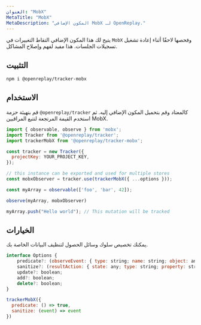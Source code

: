 ```yaml
---
العنوان: "MobX"
MetaTitle: "MobX"
MetaDescription: "المكون الإضافي MobX لـ OpenReplay."
---
```


يتيح لك هذا المكون الإضافي التقاط التغييرات في `MobX` وفحصها لاحقًا أثناء إعادة تشغيل تسجيلات الجلسات. هذا مفيد لفهم وإصلاح المشاكل.

## التثبيت


```bash
npm i @openreplay/tracker-mobx
```


## الاستخدام

قم بتهيئة حزمة `@openreplay/tracker` كالمعتاد وقم بتحميل المكون الإضافي إليه.
ثم استخدم القيمة المرتجعة لتتبع المراقبين MobX.


```js
import { observable, observe } from 'mobx';
import Tracker from '@openreplay/tracker';
import trackerMobX from '@openreplay/tracker-mobx';

const tracker = new Tracker({
  projectKey: YOUR_PROJECT_KEY,
});

// this instance can be exported and used for multiple stores
const mobxObserver = tracker.use(trackerMobX({ ...options }));

const myArray = observable(['foo', 'bar', 42]);

observe(myArray, mobxObserver)

myArray.push("Hello world"); // This mutation will be tracked
```


## الخيارات

يمكنك تخصيص سلوك وسائل الحصول لتنظيف البيانات الخاصة بك.


```js
interface Options {
    predicate?: (observeEvent: { type: string; name: string; object: any; debugObjectName: string }) => boolean;
    sanitize?: (resultAction: { state: any; type: string; property: string }) => { state: any; type: string; property: string };
    update?: boolean;
    add?: boolean;
    delete?: boolean;
}

trackerMobX({
  predicate: () => true,
  sanitize: (event) => event
})
```

